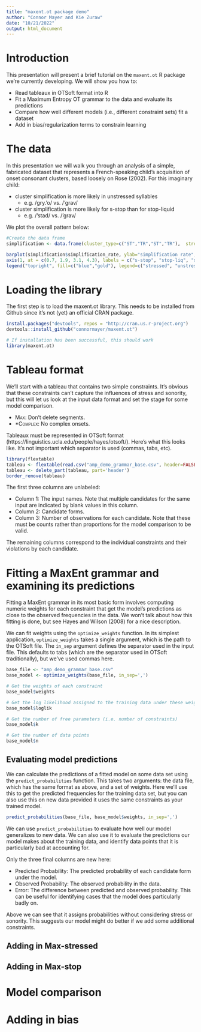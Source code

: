 ---
title: "maxent.ot package demo"
author: "Connor Mayer and Kie Zuraw"
date: "10/21/2022"
output: html_document
---

# Introduction

This presentation will present a brief tutorial on the `maxent.ot` R package we're currently developing. We will show you how to:

* Read tableaux in OTSoft format into R
* Fit a Maximum Entropy OT grammar to the data and evaluate its predictions
* Compare how well different models (i.e., different constraint sets) fit a dataset
* Add in bias/regularization terms to constrain learning

# The data

In this presentation we will walk you through an analysis of a simple, fabricated dataset that represents a French-speaking child's acquisition of onset consonant clusters, based loosely on Rose (2002). For this imaginary child:

* cluster simplification is more likely in unstressed syllables
  + e.g. /gry.'o/ vs. /'grav/
* cluster simplification is more likely for s-stop than for stop-liquid
  + e.g. /'stad/ vs. /'grav/

We plot the overall pattern below:

```{r plot, echo=FALSE}
#Create the data frame
simplification <- data.frame(cluster_type=c("ST","TR","ST","TR"),  stress=c("stressed","stressed","unstressed","unstressed"), simplification_rate=c(0.6,0.4,0.9,0.7))

barplot(simplification$simplification_rate, ylab="simplification rate", xlab="cluster type", col=c("blue","blue","gold","gold"), ylim=c(0,1))
axis(1, at = c(0.7, 1.9, 3.1, 4.3), labels = c("s-stop", "stop-liq", "s-stop", "stop-liq"))
legend("topright", fill=c("blue","gold"), legend=c("stressed", "unstressed"))

```

# Loading the library

The first step is to load the maxent.ot library. This needs to be installed from Github since it's not (yet) an official CRAN package.

```{r results=FALSE, message=FALSE, warning=FALSE}
install.packages("devtools", repos = "http://cran.us.r-project.org")
devtools::install_github("connormayer/maxent.ot")

# If installation has been successful, this should work
library(maxent.ot)
```

# Tableau format

We'll start with a tableau that contains two simple constraints. It's obvious that these constraints can't capture the influences of stress and sonority, but this will let us look at the input data format and set the stage for some model comparison.

* <span style="font-variant:small-caps;">Max</span>: Don't delete segments.
* <span style="font-variant:small-caps;">*Complex</span>: No complex onsets.

Tableaux must be represented in OTSoft format (https://linguistics.ucla.edu/people/hayes/otsoft/). Here's what this looks like. It's not important which separator is used (commas, tabs, etc).

```{r, echo=FALSE, warning=FALSE}
library(flextable) 
tableau <- flextable(read.csv("amp_demo_grammar_base.csv", header=FALSE))
tableau <- delete_part(tableau, part='header')
border_remove(tableau)
```

The first three columns are unlabeled:

* Column 1: The input names. Note that multiple candidates for the same input are indicated by blank values in this column.
* Column 2: Candidate forms.
* Column 3: Number of observations for each candidate. Note that these must be counts rather than proportions for the model comparison to be valid.

The remaining columns correspond to the individual constraints and their violations by each candidate.

# Fitting a MaxEnt grammar and examining its predictions

Fitting a MaxEnt grammar in its most basic form involves computing numeric weights for each constraint that get the model's predictions as close to the observed frequencies in the data. We won't talk about how this fitting is done, but see Hayes and Wilson (2008) for a nice description.

We can fit weights using the `optimize_weights` function. In its simplest application, `optimize_weights` takes a single argument, which is the path to the OTSoft file. The `in_sep` argument defines the separator used in the input file. This defaults to tabs (which are the separator used in OTSoft traditionally), but we've used commas here.
```{r}
base_file <- "amp_demo_grammar_base.csv"
base_model <- optimize_weights(base_file, in_sep=',')

# Get the weights of each constraint
base_model$weights

# Get the log likelihood assigned to the training data under these weights
base_model$loglik

# Get the number of free parameters (i.e. number of constraints)
base_model$k

# Get the number of data points
base_model$n
```

## Evaluating model predictions

We can calculate the predictions of a fitted model on some data set using the `predict_probabilities` function. This takes two arguments: the data file, which has the same format as above, and a set of weights. Here we'll use this to get the predicted frequencies for the training data set, but you can also use this on new data provided it uses the same constraints as your trained model.
```{r, R.options = list(width = 400)}

predict_probabilities(base_file, base_model$weights, in_sep=',')
```

We can use `predict_probabilities` to evaluate how well our model generalizes to new data. We can also use it to evaluate the predictions our model makes about the training data, and identify data points that it is particularly bad at accounting for.

Only the three final columns are new here:

* Predicted Probability: The predicted probability of each candidate form under the model.
* Observed Probability: The observed probability in the data.
* Error: The difference between predicted and observed probability. This can be useful for identifying cases that the model does particularly badly on.

Above we can see that it assigns probabilities without considering stress or sonority. This suggests our model might do better if we add some additional constraints.

## Adding in Max-stressed

## Adding in Max-stop

# Model comparison

# Adding in bias